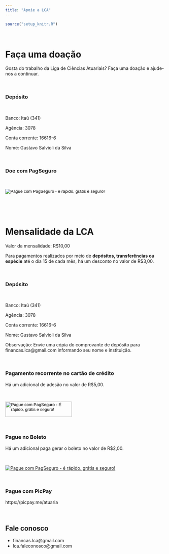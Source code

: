 ```yaml
---
title: "Apoie a LCA"
---
```


```r
source("setup_knitr.R")
```

<br>

# Faça uma doação

Gosta do trabalho da Liga de Ciências Atuariais? Faça uma doação e ajude-nos a continuar.

<br>

### Depósito

<br>

Banco: Itaú (341)

Agência: 3078

Conta corrente: 16616-6

Nome: Gustavo Salvioli da Silva

<br>

### Doe com PagSeguro

<br> 

<!-- INICIO FORMULARIO BOTAO PAGSEGURO -->
<form action="https://pagseguro.uol.com.br/checkout/v2/donation.html" method="post">
<!-- NÃO EDITE OS COMANDOS DAS LINHAS ABAIXO -->
<input type="hidden" name="currency" value="BRL" />
<input type="hidden" name="receiverEmail" value="pablorabelo@live.com" />
<input type="hidden" name="iot" value="button" />
<input type="image" src="https://stc.pagseguro.uol.com.br/public/img/botoes/doacoes/209x48-doar-azul-assina.gif" name="submit" alt="Pague com PagSeguro - é rápido, grátis e seguro!" />
</form>
<!-- FINAL FORMULARIO BOTAO PAGSEGURO -->

<br>

<br>

# Mensalidade da LCA

Valor da mensalidade: R$10,00

Para pagamentos realizados por meio de **depósitos, transferências ou espécie** até o dia 15 de cada mês, há um desconto no valor de R$3,00.

<br>

### Depósito

<br>

Banco: Itaú (341)

Agência: 3078

Conta corrente: 16616-6

Nome: Gustavo Salvioli da Silva

Observação: Envie uma cópia do comprovante de depósito para financas.lca@gmail.com informando seu nome e instituição.

<br>

### Pagamento recorrente no cartão de crédito

Há um adicional de adesão no valor de R$5,00.

<br>

<!-- INICIO FORMULARIO BOTAO PAGSEGURO: NAO EDITE OS COMANDOS DAS LINHAS ABAIXO -->
<form action="https://pagseguro.uol.com.br/pre-approvals/request.html" method="post">
<input type="hidden" name="code" value="22D216FF6868D63AA406CFBE7ABE8E3F" />
<input type="hidden" name="iot" value="button" />
<input type="image" src="https://stc.pagseguro.uol.com.br/public/img/botoes/assinaturas/209x48-assinar-azul-assina.gif" name="submit" alt="Pague com PagSeguro - É rápido, grátis e seguro!" width="209" height="48" />
</form>
<!-- FINAL FORMULARIO BOTAO PAGSEGURO -->

<br>

### Pague no Boleto

Há um adicional paga gerar o boleto no valor de R$2,00.

<br>

<!-- INICIO DO BOTAO PAGSEGURO --><a href="https://pag.ae/7U-xypu68/button" target="_blank" title="Pagar com PagSeguro"><img src="https://assets.pagseguro.com.br/ps-integration-assets/botoes/pagamentos/205x30-pagar-azul.gif" alt="Pague com PagSeguro - é rápido, grátis e seguro!" /></a><!-- FIM DO BOTAO PAGSEGURO -->

<br>

### Pague com PicPay

https://picpay.me/atuaria

<br>

## Fale conosco

- financas.lca@gmail.com
- lca.faleconosco@gmail.com